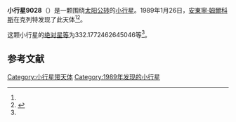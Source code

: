 {{Infobox planet
| bgcolour = #FFFFC0
| name = 9028 Konradbenes
| symbol = 
| image = 
| caption = 
| discovery = yes
| discovery_ref = 
| discoverer = [[安東寧·姆爾科斯|安東寧·姆爾科斯]]
| discovery_site = [[克列特|克列特]] 
| discovered = 1989年1月26日
| designations = yes
| mp_name = 
| named_after = 
| alt_names = 1989 BE1/ 1980 VP2 / 1991 RN37 / 1993 CV
| mp_category = [[主带小行星|主带小行星]]
| orbit_ref = <ref name="a">[http://ssd.jpl.nasa.gov/sbdb.cgi?sstr=9028 9028 Konradbenes] {{Wayback|url=http://ssd.jpl.nasa.gov/sbdb.cgi?sstr=9028 |date=20140822125748 }}，小行星數據庫瀏覽器（JPL Small-Body Database Browser）－[[美国国家航空航天局|美国国家航空航天局]]喷气推进实验室</ref>
| epoch = 2456400.5 (2013年4月18日更新)
| aphelion = {{convert|2.836538122128206|AU|km|3|abbr=on|lk=out}}
| perihelion = {{convert|2.067110050795288|AU|km|3|abbr=on}}
| semimajor = {{convert|2.451824086461747|AU|km|3|abbr=on}}
| eccentricity = 0.156909314
| period = 1402.272405 [[日|日]]<br />3.84[[儒略年|儒略年]]
| avg_speed = 
| inclination = 4.051422625359595
| asc_node = 107.9804592517091
| mean_anomaly = 
| arg_peri = 332.1772462645046
| satellites = 
| physical_characteristics = yes
| dimensions = 
| mass = 
| density = 
| surface_grav = 
| escape_velocity = 
| sidereal_day = 
| axial_tilt = 
| pole_ecliptic_lat = 
| pole_ecliptic_lon = 
| albedo = 
| temperatures= 
| temp_name1 = 
| mean_temp_1 = 
| max_temp_1 = 
| temp_name2 = 
| max_temp_2 = 
| spectral_type = 
| abs_magnitude = 332.1772462645046
}}

'''小行星9028'''（{{lang-en|9028 Konradbenes}}）是一颗围绕[[太阳|太阳]][[公转|公转]]的[[小行星|小行星]]。1989年1月26日，[[安東寧·姆爾科斯|安東寧·姆爾科斯]]在克列特发现了此天体<ref name="a" /><ref>{{cite news|title=小行星列表|url=http://cfa-www.harvard.edu/iau/lists/NumberedMPs.txt|accessdate=2013-07-08|newspaper=哈佛大学|archive-date=2008-05-17|archive-url=https://web.archive.org/web/20080517010638/http://cfa-www.harvard.edu/iau/lists/NumberedMPs.txt|dead-url=no}}</ref>。

这颗小行星的[[绝对星等|绝对星等]]为332.1772462645046等<ref name="a" />。

==参考文献==
{{reflist}}
{{Minor Planet Number|[[小行星9027|小行星9027]]|[[小行星9029|小行星9029]]}}

{{小天体}}

[[Category:小行星带天体|Category:小行星带天体]]
[[Category:1989年发现的小行星|Category:1989年发现的小行星]]

{{asteroid-stub}}